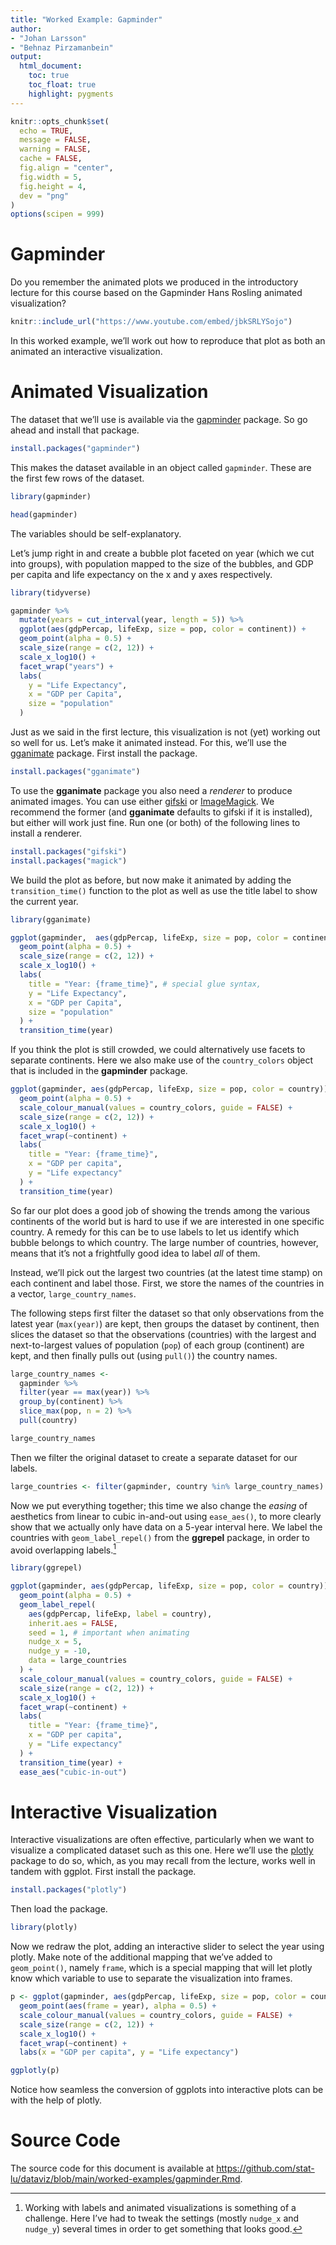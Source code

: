 ```yaml
---
title: "Worked Example: Gapminder"
author: 
- "Johan Larsson"
- "Behnaz Pirzamanbein"
output:
  html_document:
    toc: true
    toc_float: true
    highlight: pygments
---
```


```r

knitr::opts_chunk$set(
  echo = TRUE,
  message = FALSE,
  warning = FALSE,
  cache = FALSE,
  fig.align = "center",
  fig.width = 5,
  fig.height = 4,
  dev = "png"
)
options(scipen = 999)
```

# Gapminder

Do you remember the animated plots we produced in the introductory
lecture for this course based on the Gapminder Hans Rosling
animated visualization?

```r
knitr::include_url("https://www.youtube.com/embed/jbkSRLYSojo")
```

In this worked example, we'll work out how to
reproduce that plot as both an animated an interactive visualization.

# Animated Visualization

The dataset that we'll use is available via the
[gapminder](https://CRAN.R-project.org/package=gapminder) package. So go
ahead and install that package.

```r
install.packages("gapminder")
```

This makes the dataset available in an object called `gapminder`. These
are the first few rows of the dataset.

```r
library(gapminder)

head(gapminder)
```

The variables should be self-explanatory.

Let's jump right in and create a bubble plot faceted on year (which we cut
into groups), with population mapped to the size of the bubbles, and
GDP per capita and life expectancy on the x and y axes respectively.

```r
library(tidyverse)

gapminder %>%
  mutate(years = cut_interval(year, length = 5)) %>%
  ggplot(aes(gdpPercap, lifeExp, size = pop, color = continent)) +
  geom_point(alpha = 0.5) +
  scale_size(range = c(2, 12)) +
  scale_x_log10() +
  facet_wrap("years") +
  labs(
    y = "Life Expectancy",
    x = "GDP per Capita",
    size = "population"
  )
```

Just as we said in the first lecture, this visualization is not (yet) working
out so well for us. Let's make it animated instead. For this, we'll use
the [gganimate](https://CRAN.R-project.org/package=gganimate) package.
First install the package.

```r
install.packages("gganimate")
```

To use the **gganimate** package you also need a *renderer* to produce
animated images. You can use either [gifski](https://gif.ski/) or
[ImageMagick](https://imagemagick.org/). We recommend the former (and
**gganimate** defaults to gifski if it is installed), but either
will work just fine. Run one (or both) of the following lines to
install a renderer.

```r
install.packages("gifski")
install.packages("magick")
```

We build the plot as before, but now make it animated by adding
the `transition_time()` function to the plot as well as use the
title label to show the current year.

```r
library(gganimate)

ggplot(gapminder,  aes(gdpPercap, lifeExp, size = pop, color = continent)) +
  geom_point(alpha = 0.5) +
  scale_size(range = c(2, 12)) +
  scale_x_log10() +
  labs(
    title = "Year: {frame_time}", # special glue syntax,
    y = "Life Expectancy",
    x = "GDP per Capita",
    size = "population"
  ) +
  transition_time(year)
```

If you think the plot is still crowded, we could alternatively use
facets to separate continents. Here we also make use of the
`country_colors` object that is included in the **gapminder** package.

```r
ggplot(gapminder, aes(gdpPercap, lifeExp, size = pop, color = country)) +
  geom_point(alpha = 0.5) +
  scale_colour_manual(values = country_colors, guide = FALSE) +
  scale_size(range = c(2, 12)) +
  scale_x_log10() +
  facet_wrap(~continent) +
  labs(
    title = "Year: {frame_time}",
    x = "GDP per capita",
    y = "Life expectancy"
  ) +
  transition_time(year)
```

So far our plot does a good job of showing the trends among the various
continents of the world but is hard to use if we are interested in one
specific country. A remedy for this can be to use labels to let us
identify which bubble belongs to which country. The large number of countries,
however, means that it's not a frightfully good idea to label *all* of them.

Instead, we'll pick out the largest two countries (at the latest
time stamp) on each continent and label those. First, we
store the names of the countries in a vector, `large_country_names`.

The following steps first filter the dataset so that only
observations from the latest year (`max(year)`) are kept, then groups the
dataset by continent, then slices the dataset so that the observations
(countries) with the largest and next-to-largest values of population (`pop`)
of each group (continent) are kept, and then finally pulls out (using `pull()`)
the country names.

```r
large_country_names <-
  gapminder %>%
  filter(year == max(year)) %>%
  group_by(continent) %>%
  slice_max(pop, n = 2) %>%
  pull(country)

large_country_names
```

Then we filter the original dataset to create a separate dataset for our
labels.

```r
large_countries <- filter(gapminder, country %in% large_country_names)
```

Now we put everything together; this time we also change the
*easing* of aesthetics from linear to cubic in-and-out using `ease_aes()`,
to more clearly show that we actually only have data on a 5-year interval here.
We label the countries with `geom_label_repel()` from the **ggrepel** package,
in order to avoid overlapping labels.^[Working with labels and animated
visualizations is something of a challenge. Here I've had to tweak the
settings (mostly `nudge_x` and `nudge_y`) several times in order to get
something that looks good.]

```r
library(ggrepel)

ggplot(gapminder, aes(gdpPercap, lifeExp, size = pop, color = country)) +
  geom_point(alpha = 0.5) +
  geom_label_repel(
    aes(gdpPercap, lifeExp, label = country),
    inherit.aes = FALSE,
    seed = 1, # important when animating
    nudge_x = 5,
    nudge_y = -10,
    data = large_countries
  ) +
  scale_colour_manual(values = country_colors, guide = FALSE) +
  scale_size(range = c(2, 12)) +
  scale_x_log10() +
  facet_wrap(~continent) +
  labs(
    title = "Year: {frame_time}",
    x = "GDP per capita",
    y = "Life expectancy"
  ) +
  transition_time(year) +
  ease_aes("cubic-in-out")
```

# Interactive Visualization

Interactive visualizations are often effective, particularly when
we want to visualize a complicated dataset such as this one.
Here we'll use the [plotly](https://CRAN.R-project.org/package=plotly) package
to do so, which, as you may recall from the lecture, works well in tandem
with ggplot. First install the package.

```r
install.packages("plotly")
```

Then load the package.

```r
library(plotly)
```

Now we redraw the plot, adding an interactive slider to select the year using
plotly. Make note of the additional mapping that we've
added to `geom_point()`, namely `frame`, which is a special
mapping that will let plotly know which variable to use to separate
the visualization into frames.

```r
p <- ggplot(gapminder, aes(gdpPercap, lifeExp, size = pop, color = country)) +
  geom_point(aes(frame = year), alpha = 0.5) +
  scale_colour_manual(values = country_colors, guide = FALSE) +
  scale_size(range = c(2, 12)) +
  scale_x_log10() +
  facet_wrap(~continent) +
  labs(x = "GDP per capita", y = "Life expectancy")

ggplotly(p)
```

Notice how seamless the conversion of ggplots into interactive plots can be
with the help of plotly.

# Source Code

The source code for this document is available at
<https://github.com/stat-lu/dataviz/blob/main/worked-examples/gapminder.Rmd>.
